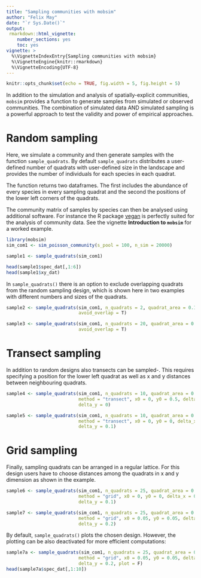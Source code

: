 ```yaml
---
title: "Sampling communities with mobsim"
author: "Felix May"
date: "`r Sys.Date()`"
output:
 rmarkdown::html_vignette:
    number_sections: yes
    toc: yes
vignette: >
  %\VignetteIndexEntry{Sampling communities with mobsim}
  %\VignetteEngine{knitr::rmarkdown}
  %\VignetteEncoding{UTF-8}
---
```



```r
knitr::opts_chunk$set(echo = TRUE, fig.width = 5, fig.height = 5)
```

In addition to the simulation and analysis of spatially-explicit communities,
`mobsim` provides a function to generate samples from simulated or observed communities. 
The combination of simulated data AND simulated sampling is a powerful approach
to test the validity and power of empirical approaches.

# Random sampling

Here, we simulate a community and then generate samples with the function
`sample_quadrats`. By default `sample_quadrats` distributes a user-defined
number of quadrats with user-defined size in the landscape and provides the
number of individuals for each species in each quadrat.

The function returns two dataframes. The first includes the abundance of every 
species in every sampling quadrat and the second the positions of the lower left
corners of the quadrats.

The community matrix of samples by species can then be analysed using additional 
software. For instance the R package [vegan](https://CRAN.R-project.org/package=vegan)
is perfectly suited for the analysis of community data. See the vignette **Introduction
to `mobsim`** for a worked example.

```r
library(mobsim)
sim_com1 <- sim_poisson_community(s_pool = 100, n_sim = 20000)
```

```r
sample1 <- sample_quadrats(sim_com1)

head(sample1$spec_dat[,1:6])
head(sample1$xy_dat)
```

In `sample_quadrats()` there is an option to exclude overlapping quadrats from the 
random sampling design, which is shown here in two examples with different numbers and sizes
of the quadrats.

```r
sample2 <- sample_quadrats(sim_com1, n_quadrats = 2, quadrat_area = 0.1,
                           avoid_overlap = T)
```

```r
sample3 <- sample_quadrats(sim_com1, n_quadrats = 20, quadrat_area = 0.001,
                           avoid_overlap = T)
```

# Transect sampling

In addition to random designs also transects can be sampled-. This requires
specifying a position for the lower left quadrat as well as x and y distances 
between neighbouring quadrats.

```r
sample4 <- sample_quadrats(sim_com1, n_quadrats = 10, quadrat_area = 0.005,
                           method = "transect", x0 = 0, y0 = 0.5, delta_x = 0.1,
                           delta_y = 0)

sample5 <- sample_quadrats(sim_com1, n_quadrats = 10, quadrat_area = 0.005,
                           method = "transect", x0 = 0, y0 = 0, delta_x = 0.1,
                           delta_y = 0.1)
```
                      
# Grid sampling

Finally, sampling quadrats can be arranged in a regular lattice. For this design
users have to choose distances among the quadrats in x and y dimension as shown
in the example.

```r
sample6 <- sample_quadrats(sim_com1, n_quadrats = 25, quadrat_area = 0.005,
                           method = "grid", x0 = 0, y0 = 0, delta_x = 0.1,
                           delta_y = 0.1)

sample7 <- sample_quadrats(sim_com1, n_quadrats = 25, quadrat_area = 0.005,
                           method = "grid", x0 = 0.05, y0 = 0.05, delta_x = 0.2,
                           delta_y = 0.2)
```

By default, `sample_quadrats()` plots the chosen design. However, the plotting
can be also deactivated for more efficient computations:

```r
sample7a <- sample_quadrats(sim_com1, n_quadrats = 25, quadrat_area = 0.005,
                           method = "grid", x0 = 0.05, y0 = 0.05, delta_x = 0.2,
                           delta_y = 0.2, plot = F)
head(sample7a$spec_dat[,1:10])
```


